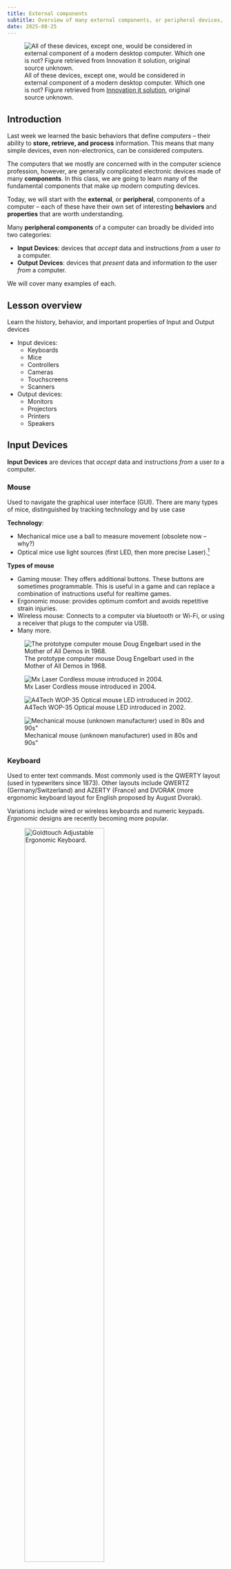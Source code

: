 ```yaml
---
title: External components
subtitle: Overview of many external components, or peripheral devices, used by and for computers. Input devices, Output devices, and connectors
date: 2025-08-25
---
```


![All of these devices, except one, would be considered in external component of a modern desktop computer. Which one is not? Figure retrieved from [Innovation it solution][main-image], original source unknown.](_assets/external-components-main.jpg)

[main-image]: https://www.facebook.com/photo.php?fbid=677864037674852&set=pb.100063537865543.-2207520000&type=3

## Introduction

Last week we learned the basic behaviors that define *computers* -- their ability to **store, retrieve, and process** information. This means that many simple devices, even non-electronics, can be considered computers.

The computers that we mostly are concerned with in the computer science profession, however, are generally complicated electronic devices made of many **components**. In this class, we are going to learn many of the fundamental components that make up modern computing devices.

Today, we will start with the **external**, or **peripheral**, components of a computer -- each of these have their own set of interesting **behaviors** and **properties** that are worth understanding.

Many **peripheral components** of a computer can broadly be divided into two categories:

- **Input Devices**: devices that *accept* data and instructions *from* a user *to* a computer.
- **Output Devices**: devices that *present* data and information *to* the user *from* a computer.

We will cover many examples of each.

## Lesson overview

Learn the history, behavior, and important properties of Input and Output devices

* Input devices:
  * Keyboards
  * Mice
  * Controllers
  * Cameras
  * Touchscreens
  * Scanners
* Output devices:
  * Monitors
  * Projectors
  * Printers
  * Speakers

## Input Devices

**Input Devices** are devices that *accept* data and instructions *from* a user *to* a computer.

### Mouse

Used to navigate the graphical user interface (GUI). There are many types of mice, distinguished by tracking technology and by use case

__Technology__:

- Mechanical mice use a ball to measure movement (obsolete now -- why?)
- Optical mice use light sources (first LED, then more precise Laser).[^1]

[^1]: Good notes on history and explanation of how/why they work “Optical mice use image sensors to image naturally occurring texture [on the surface they are placed]…. These surfaces, when lit at a grazing angle by a light emitting diode, cast distinct shadows that resemble a hilly terrain lit at sunset. Images of these surfaces are captured in continuous succession and compared with each other to determine how far the mouse has moved.” https://en.wikipedia.org/wiki/Computer_mouse https://en.wikipedia.org/wiki/Optical_mouse

__Types of mouse__

- Gaming mouse: They offers additional buttons. These buttons are sometimes programmable. This is useful in a game and can replace a combination of instructions useful for realtime games.  
- Ergonomic mouse: provides optimum comfort and avoids repetitive strain injuries.
- Wireless mouse: Connects to a computer via bluetooth or Wi-Fi, or using a receiver that plugs to the computer via USB. 
- Many more. 

::: {layout-ncol=2 layout-valign="bottom"}

![ The prototype computer mouse Doug Engelbart used in the Mother of All Demos in 1968.](_assets/external-components16.png){fig-alt="1968 Mouse Prototype"}

![Mx Laser Cordless mouse introduced in 2004.](_assets/external-components17.png){fig-alt="2004 Mx 1000 Laser mouse"}

![A4Tech WOP-35 Optical mouse LED introduced in 2002.](_assets/external-components18.png){fig-alt="2002 A4Tech WOP-35 Optical mouse"}

![Mechanical mouse (unknown manufacturer) used in 80s and 90s"](_assets/external-components19.png){fig-alt="1990s Mechanical mouse"}

:::

### Keyboard

Used to enter text commands. Most commonly used is the QWERTY layout (used in typewriters since 1873). Other layouts include QWERTZ (Germany/Switzerland) and AZERTY (France) and DVORAK (more ergonomic keyboard layout for English proposed by August Dvorak).

Variations include wired or wireless keyboards and numeric keypads. *Ergonomic* designs are recently becoming more popular.

![Goldtouch Adjustable Ergonomic Keyboard.](_assets/external-components20.jpg){width=66% fig-align="left" fig-alt="Goldtouch Adjustable Ergonomic Keyboard"}

![Microsoft Natural Ergonomic Keyboard 4000.](_assets/external-components21.png){width=66% fig-align="left" fig-alt="Microsoft Natural Ergonomic Keyboard 4000"}

![ Goldtouch Numeric Keypad USB.](_assets/external-components22.jpg){width=66% fig-align="left" fig-alt="Goldtouch Numeric Keypad USB."}


### Input Devices: Others

- Gamepads or joysticks are used for playing games and running simulations.
- Digital / video cameras and webcams create images and videos.
- Biometric devices use features unique to an individual user (e.g. fingerprint).
- Touchscreens have a pressure-sensitive panel.
- Scanners digitize images or documents so they can be stored as files.
- Digital Tablets (sometimes called Digitizers) allow the user to create images or artwork using a stylus.
- Media card readers read/write data from/to different types of media cards (SD cards, video game cartridges, etc.)

> Activity: How well Do you Know your keyboard?


## Output Devices

**Output Devices** are devices that *present* data and information *to* the user *from* a computer.

### Monitors

There are many different types of monitors use different technologies to create an image. However, the principles are the same:

* Digital representation of image to display is sent to the monitor
* The monitor produces each  __pixel__  (the smallest element of the screen or “atom” of monitor displays) using some deterministic physical technology
* Light from the monitor reaches us as a useful/pleasing image.

The following sections are the main technologies used today (from oldest to newest)

#### Cathode Ray Tube (CRT)

Cathode Ray Tube (CRT) monitors are very complicated, very cool, moderately dangerous, and mostly obsolete!

* The most common type of consumer and industry television before ~2010
* Basically: a **tungsten coil** is heated in a vacuum until it sheds electrons, those electrons are accelerated by an electric field and guided by magnets to hit a phosphor coated glass display to emit light in a pixel grid

* **Obsolete** since today their are lighter, simpler higher resolution technologies
* Still used today for some applications due to  __zero latency__ . 

::: {layout-ncol=2}

![](_assets/external-components-CRT1.png)

![](_assets/external-components-CRT2.png)

:::


---


#### Plasma

Plasma monitors use tiny cells of ionised gas that light up when stimulated by electricity.

* Often used in home theatre applications due to accurate video representation.
* High levels of brightness, deep black levels and very wide colour range.
* Have shorter life span, susceptible to “screen burn-in” (this is why screensavers are called “screen savers”! Same for CRT).

**Pros**

- Plasma cell will produce light that looks good from every angle, it has high refresh rate (videos are smoother)

**Cons**

- BUT! Consumes a lot of electricity
- Doesn’t work at high altitudes! (due to the low pressure)

![Plasma is a chemical state of molecules when molecules in state of gas are heated up (excited with electric charge).
Typical Plasma displays have two glass plates sandwiching hundreds of thousands of cells containing plasma. 
Two sets of electrodes will provide some charges which will excite the plasma 
Which will release photons at three different wavelength (either red, green or blue)](https://www.sciencelearn.org.nz/_next/image?url=https%3A%2F%2Fwww.datocms-assets.com%2F117510%2F1722315244-plasma_display_panel.jpg%3Fw%3D1840%26h%3D1128.8888888888887&w=1920&q=85&dpl=dpl_3YP78pZRnY9CGfKJxe4qZAoXodaE)


#### Liquid Crystal Display (LCD)

An LCD Screen is made up of layers of very thin glass, liquid crystal, metal and dielectrics. *Liquid cystal* is a modelcule between liquid (not ordered and constant motion) and crystal (ordered fashion). This technology allows for precise control of color without the need to ionise gas with powerful electronics.

  - Commonly used in flat panel monitors and laptops.
  - Consists of a  __white__  backlight, two polarizing filters, and liquid crystal solution.
  - An electronic current aligns and controls the crystals so that light can pass through them.

  **Pros**

  - Allow the use of **flat** screens!

  **Cons**
  
  - Due to the backlight, black screens are never perfectly black! It always lets some light pass through.
  - Because of the polarizing filters, different viewing angles impact heavily the appearance of the image.
  - Somewhat inefficient due to the many layers reducing the brightness of the screen.

![The polarizing filter lets only one orientation of the light pass through.
An LCD Screen is made up of layers of very thin glass, liquid crystal, metal and dielectrics. The projector beam will emit white light which contains all wavelengths. Liquid crystal is a molecule between liquid and crytal state (ordered vs unordered) which has the characteristics of changing orientation under specific voltage. This allows for a precise control of the passage of light. 
To transform the white light into colored light, a color filter is placed on the outter face - made of pigments which will absorb all colors execept the color that is passing (red, blue or green). [This video provides a full explanation](https://www.youtube.com/watch?v=Gx-JVoOFYhs&ab_channel=e-learning%C3%A9lectronique)](_assets/external-components-32.png){width=70% fig-align="center" fig-alt="alt text."}


#### Light emitting diode (LED)

  * An LCD display that uses LED backlighting instead of a white backlight to light the display. It still uses Liquid crystals (LCD technology). The brightness of each RGB LED is controlled programmatically to produce each pixel.

  **Pros**
  
  - __Thinner__  (no layers), lighter and brighter, and displays better contrast
  - __Lower power __ consumption.
  - Better representation of blacks (compared to original LCDs)
  - Improved color filters using quantum dots, which creates vibrant colors.
  - Have become the most affordable types of Monitors. 
  - LEDs backlight lasts for very long making them less susceptible to burn-in compared to OLED screens.

  **Cons**

  - Not yet a perfect representation of black!
  - The individual light diodes level of light is not controlled, it's still requires liquid crystals to modulate the light.
  - This means that polarized light is still used reducing the viewing angles compared to OLED screens.


![LED Grid used for backlighting of each individual pixel. 
- ](_assets/external-components-35.jpg){fig-align="center" width="70%"}



#### Organic LED (OLED)

OLED displays are similar to LED, but no backlighting required -- the organic material used to create these displays emits light when an electrical current is applied.

  * Similar to LED, but  __no backlighting__ required -- the material used to create these displays emits light when  __an electrical current is applied__ .

**Pros**

  - Allows for  __perfect representation of dark colors__ unlike all other monitor technologies. Also allows for flexible and transparent monitors

**Cons**

  - More expensive to produce
  - More susceptible to screen-burn-in than LCD or LED (but better than Plasma and CRT in this respect)

Here’s a great [video (8 mins)](https://www.youtube.com/watch?v=uyLDA9QT8EY) explaining both physical and software technologies required to make the above monitors work.

With LCD, LED, and OLED, we finally get to the most modern monitor technologies. These are used in our labs, most computers, laptops. They’re ordered here approximately in order of lowest (LCD) -> highest (OLED) quality, though pros and cons exist for each. 

See here for more information:  _[https://en.wikipedia.org/wiki/Comparison_of_CRT,_LCD,_Plasma,_and_OLED_displays](https://en.wikipedia.org/wiki/Comparison_of_CRT,_LCD,_Plasma,_and_OLED_displays)_.

#### Display Technologies Summary 
| Feature        | Plasma                                      | LCD (CCFL backlight)                            | LED (LCD with LED backlight)                   | OLED                                                    |
| -------------- | ------------------------------------------- | ----------------------------------------------- | ---------------------------------------------- | ------------------------------------------------------- |
| Light Source   | Ionized gases excite phosphors (self-light) | Cold Cathode Fluorescent Lamps (CCFL) backlight | Light Emitting Diodes (LED) backlight          | Self-emitting organic pixels (no backlight)             |
| Thickness      | Bulky, heavy                                | Thicker than LED                                | Thinner, lighter than LCD                      | Ultra-thin, even flexible                               |
| Brightness     | High, but reflective in bright rooms        | Moderate                                        | High, adjustable                               | High, but may degrade over time                         |
| Contrast Ratio | Very good (deep blacks, but not infinite)   | Lower (backlight bleed)                         | Better than LCD, especially with local dimming | Excellent (true blacks, infinite contrast)              |
| Viewing Angles | Very wide                                   | Limited                                         | Better than LCD but not as good as Plasma/OLED | Excellent, wide and consistent                          |
| Color Accuracy | Vivid, rich colors                          | Good, but limited by backlight                  | Better than LCD                                | Excellent, most accurate and vibrant                    |
| Refresh Rates  | Very fast (good for motion, sports)         | Slower                                          | Faster than LCD                                | Very fast                                               |
| Power Use      | High (power-hungry, generates heat)         | Higher than LED                                 | Lower (more efficient than LCD & Plasma)       | Efficient for dark scenes; higher on full bright screen |
| Burn-in Risk   | High                                        | Very low                                        | Very low                                       | Medium (improved but possible)                          |
| Lifespan       | Shorter (phosphors fade)                    | Long                                            | Long                                           | Medium to long (organic material degrades)              |
| Price          | Expensive (when available)                  | Cheapest                                        | Mid-range                                      | Most expensive                                          |
| Current Status | Obsolete (no longer made)                   | Rare now, replaced by LED                       | Most common today                              | Premium, used in high-end TVs, monitors, smartphones    |

 
---

### Printers

Printers take data from a computer and generate output on paper: Basic principles

  * Similar to monitor (high quantity of small, well placed “pixels” → the visual quality of a coherent image)
  * Rather than orienting light photons on a screen, printers deposit liquid stains on to paper. The physical setup is different, but the same principles are at work.

![A high enough quantity of toasted bread produces the qualitative impression of a human eye in this “piece” of art. Printers (and monitors) use much higher quantities of “pixels” than depicted here!](_assets/external-components28.png)

#### Dot-matrix printers

  * Uses print heads containing pins which produce patterns of dots on the paper by mechanical impact (pressing).
  * Inexpensive and typically print at a speed of 100 - 600 characters per second.
  * (Optional) See  _[https://en.wikipedia.org/wiki/Dot_matrix_printer](https://en.wikipedia.org/wiki/Dot_matrix_printer)_  for more detail on history and technology
  * While still in use for particular applications (printing receipts for e.g.), these are now obsoleted by ink-jet printers.

#### Ink-jet printers

![Ink-jet printer technology. This animation shows how droplets are pushed through the nozzle of the printing head](_assets/external-components-38.gif){widht="50%" fig-align="center"}

  - Uses tiny droplets of ink to produce images.
  - Heat is applied to an ink reservoir, which pushes ink bubbles through a nozzle in a controlled manner.
  - The ink liquid droplets are smaller in diameter than a human hair! Many of these added together produce the quality of a coherent image.
  - Quieter than dot-matrix, and also provide better speed and higher quality.

::: {layout-ncol=2}

![Ink-based color printer.](_assets/external-components30.png)

![Ink jet cartridge operation. Image source: [youtube.com](https://www.youtube.com/watch?v=JEVurb1uVFA)](_assets/external-components31.png)


:::

#### Laser Printers
![Laser Printer. This animation shows how the ink powder sticks to the rotating drum. The drum contains a special coating to which allows the toner (ink powder) to stick. A laser beam then conveys information to the drum, neutralizing and detaching some toner. As the paper rolls by the drum, the toner is transferred onto the paper. A hot roller then bonds toner to the paper. ](_assets/external-components-40.gif){ width="80%" fig-aligh="center" fig-alt="Laser printer mechanism."}

* Expensive when they were initially introduced.
* Produce high-quality output quietly at a high speed.
* Produces images by directing a laser beam at a mirror which bounces the beam onto a drum.
  

![Laser Printer](_assets/external-components32.png){width=66% fig-align="left" fig-alt="alt text."}




### Other output devices
- Projectors
- Speakers
- Headphones



## Connectors

**Connectors** are how to get the computer to talk to all these output devices!

### Cables

Some technical terms:

- __Cable (electric)__ : The insulated copper wire that carries electrical/digital signals from devices to/from computers
- __Cable (optical)__ : The insulated glass tube that carries digital signals in the form of *light* between devices and computers
- __Port__ : The slot where the insertable end of USB cable is connected to the computer
- __“Male” / “Female” cable ends__ : Distinguishing between the insertable end and the receptacle end for cables
- __Converter__ : A device that allows different standards/types of connectors to be used together

#### Electrical cables

Transmits an electrical signal on a conducting wire, insulated to protect the signal/surroundings

![](_assets/external-components34.png)

#### Optical cables

Transmits a signal in the form of light. Very fast! (speed of light in glass). 

![](_assets/external-components33.png)

A short paper (5 pages) comparing the two cable technologies in more detail: _[Fibre Optics vs Copper Cabling: Understanding the Differences](https://optronicsplus.net/downloads/whitepapers/OP_Fibre_Optics_vs_Copper_Cabling_Understanding_the_Difference_White_Paper_Rev.1.0.pdf)_

### Analog versus Digital signal cables
* **Analog** cables carry a continuous and fluctuating electrical signal representing the original penomena (example sound waves). 
* **Digital** cables transmit a binary discrete (sequence of 1 or 0)

### USB

**Universal Serial Bus** (we’ll talk about the meaning of the last two words soon!) is used to connect most modern devices to computers. Back in the day, mice/keyboards/external storage/speakers/etc. all had different cables. These have now been (mostly) unified under the USB standard.

USB connectors can transmit both **power** (e.g. charging phones) and **information** (data). Despite being "Universal" there are an incredible number of USB types.

---

USB "Number" standards refer to the transmission speed and power of the cables

- e.g. USB 3 is faster/more power than USB 2 and USB 2

USB “Letter” standards refer to the physical design of the connector and the port

- e.g. USB C and USB A are incompatible interfaces, cannot be interchanged.


![Different types of USB standards.](_assets/external-components36.png)

![Newer standards are  __backwards compatible__  (e.g. USB 3.1 cable works in USB 1.1 port at USB 1.1 speed/power)](_assets/external-components37.png)


### Audio

Most commonly the standard headphone jack (TSR connector). Available in several sizes, most commonly 3.5mm or ⅛” mini audio jack. Can be color coded - microphone (pink), speaker (green).

![Various sizes of TSR connector (headphone jack)](_assets/external-components38.png)

For higher-end audio, we can use fiberoptic cables as these can transmit larger amounts of data more quickly, which is required for producing a high-quality audio signal.

### Video

**VGA** cable is analog signal cable used for computer monitors. It had 15 pins arranged in 3 rows. It's a low resolution cable and now obsolete. There exist converter cables to connect VGA monitors to newer computers. 

**MiniVGA** is a variant found on laptops.

**DVI** cabe is analog/digital upgrade from VGA, capable of higher resolutions. It isn't used as much today.MiniDVI and MicroDVI on “thin” laptops.

**S-Video** commonly used for DVD players, camcorders and older consoles.

::: {layout-ncol=2}

![VGA, DVI, and RCA cables](_assets/external-components42.png)

![DVI. Can be distinguished from VGA by noticing that it is a much wider interface with many more pins.](_assets/external-components43.png)

![S-video](_assets/external-components44.png)

![A converter from mini-DP to three possible outputs: DP, DVI, and HDMI](_assets/external-components41.png)


:::


**RCA cables** include composite video (yellow) and stereo audio cables (red for right; white/black for left). It's mainly an analog cable. Component video offers a better picture.

**HDMI** is the new standard for audio and video transmission in a single cable. Digital signal only.

**DisplayPort** (and Mini DisplayPort) more commonly used in desktop computers. Digital signal only.

::: {layout-ncol=3}

![RGA.](_assets/external-components45.png)

![HDMI.](_assets/external-components46.png)

![Display Port.](_assets/external-components47.png)

:::

### Data

eSATA is used internally to connect the hard drive to the motherboard but can also be used for portable hard drives.

![](_assets/external-components49.png)


### Networking

Telephone cable (RJ11) used for connecting to the internet through DSL/ADSL modems. Standard phone cable has 4 wires; connector has 4 pins. Clip helps to maintain tight connection.

Ethernet (RJ45) is the standard for wired networking. Based on Cat5 twisted pair cable, made from 8 individual wires. Connector looks similar to phone plug but is thicker and wider. Also uses a clip to maintain tight connection.

::: {layout-ncol=2}
![telephone cable RJ11](_assets/external-components50.png)

![Ethernet cable RJ45](_assets/external-components51.png)

## Knowledge check
1.	Which statement about computers is INCORRECT?
a.	It is a digital device.
b.	For a given input, it reliably produces the same output every time.
c.	It contains a CPU.
d.	Computers always operate with 100% accuracy and never make errors in processing information.

2.	Which statement is INCORRECT about Plasma screens:
a.	It contains ionized gas that lights up when stimulated by electricity. 
b.	It doesn’t work well at high altitudes.
c.	It’s power efficient.
d.	It has a wide range of colors.

3.	Which of the following is NOT a common type of monitor for laptops and desktop computers? 
a.	liquid crystal display (LCD)
b.	light-emitting-diode (LED)
c.	organic light-emitting-diode (OLED)
d.	cathode ray tube (CRT)

4. Which of the following display technologies allows for a perfect representation of blacks. Select all that applies.
a. CRT
b. Plasma
c. LCD
d. LCD with LED backlight
e. OLED

5. Which of the following display technologies are most susceptable to sreen burn-in. Select all possible answers. Select all that applies.
a. CRT
b. Plasma
c. LCD
d. LCD with LED backlight
e. OLED

6. Which of the following displays allow for the msot vivid images. Select all that applies.
a. CRT
b. Plasma
c. LCD
d. LCD with LED backlight
e. OLED

7. Which of the following displays have the best viweing angles?
a. CRT
b. Plasma
c. LCD
d. LCD with LED backlight
e. OLED

8. Which of the following displays allows for infinite contrast?
a. CRT
b. Plasma
c. LCD
d. LCD with LED backlight
e. OLED

<details>

<summary>Click to see answers</summary>

1. d. 
2. c.
3. d.
4. e.
5. b., e.
6. d. e.
7. b., e.
8. e. 

</details>
